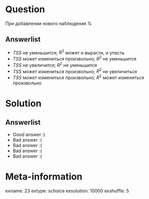 Question
========
При добавлении нового наблюдения
% 

Answerlist
----------
*  $TSS$ не уменьшится; $R^2$ может и вырасти, и упасть
*  $TSS$ может измениться произвольно; $R^2$ не уменьшится
*  $TSS$ не увеличится; $R^2$ не уменьшится
*  $TSS$ может измениться произвольно; $R^2$ не увеличиться
*  $TSS$ может измениться произвольно; $R^2$ может измениться произвольно

Solution
========

Answerlist
----------
*  Good answer :)
*  Bad answer :(
*  Bad answer :(
*  Bad answer :(
*  Bad answer :(

Meta-information
================
exname: 23
extype: schoice
exsolution: 10000
exshuffle: 5

